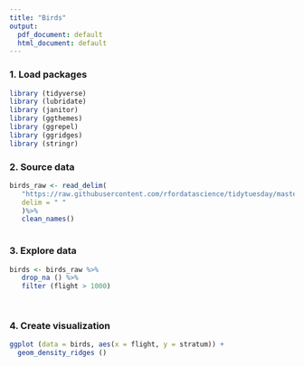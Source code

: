 ```yaml
---
title: "Birds"
output:
  pdf_document: default
  html_document: default
---
```


### 1. Load packages
```r

library (tidyverse)
library (lubridate)
library (janitor)
library (ggthemes)
library (ggrepel)
library (ggridges)
library (stringr)

```

### 2. Source data
```r

birds_raw <- read_delim(
   "https://raw.githubusercontent.com/rfordatascience/tidytuesday/master/data/2019/2019-04-30/bird_call.csv",
   delim = " "
   )%>%
   clean_names() 
   
```
### 3. Explore data
```r

birds <- birds_raw %>%
   drop_na () %>%
   filter (flight > 1000)

   
```


### 4. Create visualization
```r

ggplot (data = birds, aes(x = flight, y = stratum)) +
  geom_density_ridges ()

```

